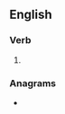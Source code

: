 ==English==

===Verb===
{{head|en|verb form}}

# {{present participle of|disprove|lang=en|nocat=1}}

===Anagrams===
* {{anagrams|en|a=dgiinoprsv|providings}}